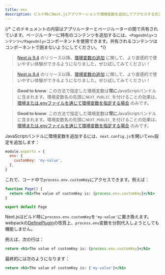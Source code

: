 ```yaml
---
title: env
description: ビルド時にNext.jsアプリケーションで環境変数を追加してアクセスする方法を学びます。
---
```


{/* このドキュメントの内容はアプリルーターとページルーターの間で共有されています。ページルーターに特有のコンテンツを追加するには、`<PagesOnly>コンテンツ</PagesOnly>`コンポーネントを使用できます。共有されるコンテンツはコンポーネントで囲まないようにしてください。 */}

<AppOnly>

> [Next.js 9.4](https://nextjs.org/blog/next-9-4) のリリース以降、[環境変数の追加](/docs/app/building-your-application/configuring/environment-variables) に関して、より直感的で使いやすい体験ができるようになりました。ぜひ試してみてください！

</AppOnly>

<PagesOnly>

> [Next.js 9.4](https://nextjs.org/blog/next-9-4) のリリース以降、[環境変数の追加](/docs/pages/building-your-application/configuring/environment-variables) に関して、より直感的で使いやすい体験ができるようになりました。ぜひ試してみてください！

</PagesOnly>

<AppOnly>

> **Good to know**: この方法で指定した環境変数は**常に**JavaScriptバンドルに含まれます。環境変数名の先頭に`NEXT_PUBLIC_`を付けることの効果は、[環境または.envファイルを通じて環境変数を指定する場合](/docs/app/building-your-application/configuring/environment-variables) のみです。

</AppOnly>

<PagesOnly>

> **Good to know**: この方法で指定した環境変数は**常に**JavaScriptバンドルに含まれます。環境変数名の先頭に`NEXT_PUBLIC_`を付けることの効果は、[環境または.envファイルを通じて環境変数を指定する場合](/docs/pages/building-your-application/configuring/environment-variables) のみです。

</PagesOnly>

JavaScriptバンドルに環境変数を追加するには、`next.config.js`を開いて`env`設定を追加します：

```js filename="next.config.js"
module.exports = {
  env: {
    customKey: 'my-value',
  },
}
```

これで、コード中で`process.env.customKey`にアクセスできます。例えば：

```jsx
function Page() {
  return <h1>The value of customKey is: {process.env.customKey}</h1>
}

export default Page
```

Next.jsはビルド時に`process.env.customKey`を`'my-value'`に置き換えます。webpackの[DefinePlugin](https://webpack.js.org/plugins/define-plugin/)の性質上、`process.env`変数を分割代入しようとしても機能しません。

例えば、次の行は：

```jsx
return <h1>The value of customKey is: {process.env.customKey}</h1>
```

最終的には次のようになります：

```jsx
return <h1>The value of customKey is: {'my-value'}</h1>
```
